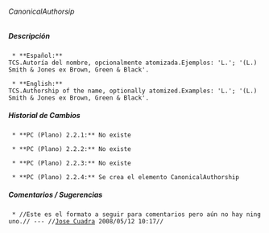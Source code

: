 ====== CanonicalAuthorsip ======

===== Descripción =====
  * **Español:**
 TCS.Autoría del nombre, opcionalmente atomizada.Ejemplos: 'L.'; '(L.) Smith &amp; Jones ex Brown, Green &amp; Black'.

  * **English:**
 TCS.Authorship of the name, optionally atomized.Examples: 'L.'; '(L.) Smith &amp; Jones ex Brown, Green &amp; Black'.


===== Historial de Cambios =====
  * **PC (Plano) 2.2.1:** No existe

  * **PC (Plano) 2.2.2:** No existe

  * **PC (Plano) 2.2.3:** No existe

  * **PC (Plano) 2.2.4:** Se crea el elemento CanonicalAuthorship


===== Comentarios / Sugerencias =====

  * //Este es el formato a seguir para comentarios pero aún no hay ninguno.// --- //[[jcuadra@inbio.ac.cr|Jose Cuadra]] 2008/05/12 10:17//

